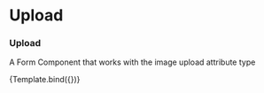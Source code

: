 


<Meta title="Form Components/Upload" />

# Upload

### Upload

A Form Component that works with the image upload attribute type

<Canvas>
  <Story name="Default" args={{}}>
    {Template.bind({})}
  </Story>
</Canvas>
